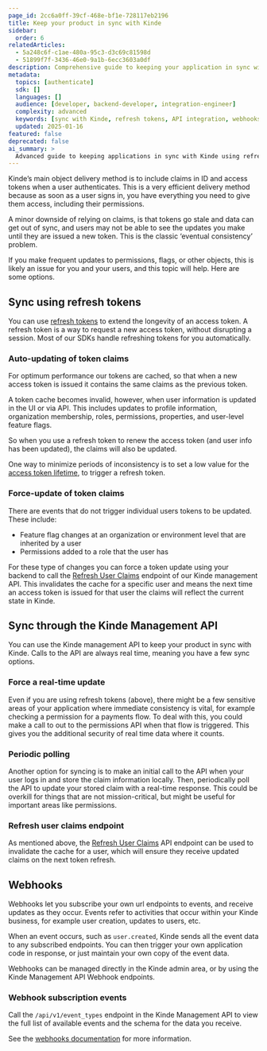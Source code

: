 ```yaml
---
page_id: 2cc6a0ff-39cf-468e-bf1e-728117eb2196
title: Keep your product in sync with Kinde
sidebar:
  order: 6
relatedArticles:
  - 5a248c6f-c1ae-480a-95c3-d3c69c81598d
  - 51899f7f-3436-46e0-9a1b-6ecc3603a0df
description: Comprehensive guide to keeping your application in sync with Kinde using refresh tokens, API calls, and webhooks for real-time data consistency.
metadata:
  topics: [authenticate]
  sdk: []
  languages: []
  audience: [developer, backend-developer, integration-engineer]
  complexity: advanced
  keywords: [sync with Kinde, refresh tokens, API integration, webhooks, token claims, real-time sync]
  updated: 2025-01-16
featured: false
deprecated: false
ai_summary: >
  Advanced guide to keeping applications in sync with Kinde using refresh tokens, API integration, and webhooks for data consistency.
---
```


Kinde’s main object delivery method is to include claims in ID and access tokens when a user authenticates. This is a very efficient delivery method because as soon as a user signs in, you have everything you need to give them access, including their permissions.

A minor downside of relying on claims, is that tokens go stale and data can get out of sync, and users may not be able to see the updates you make until they are issued a new token. This is the classic ‘eventual consistency’ problem.

If you make frequent updates to permissions, flags, or other objects, this is likely an issue for you and your users, and this topic will help. Here are some options.

## Sync using refresh tokens

You can use [refresh tokens](/build/tokens/refresh-tokens/) to extend the longevity of an access token. A refresh token is a way to request a new access token, without disrupting a session. Most of our SDKs handle refreshing tokens for you automatically.

### Auto-updating of token claims

For optimum performance our tokens are cached, so that when a new access token is issued it contains the same claims as the previous token.

A token cache becomes invalid, however, when user information is updated in the UI or via API. This includes updates to profile information, organization membership, roles, permissions, properties, and user-level feature flags.

So when you use a refresh token to renew the access token (and user info has been updated), the claims will also be updated.

One way to minimize periods of inconsistency is to set a low value for the [access token lifetime](/build/tokens/configure-tokens/), to trigger a refresh token.

### Force-update of token claims

There are events that do not trigger individual users tokens to be updated. These include:

- Feature flag changes at an organization or environment level that are inherited by a user
- Permissions added to a role that the user has

For these type of changes you can force a token update using your backend to call the [Refresh User Claims](/kinde-apis/management#tag/users/post/api/v1/users/{user_id}/refresh_claims) endpoint of our Kinde management API. This invalidates the cache for a specific user and means the next time an access token is issued for that user the claims will reflect the current state in Kinde.

## Sync through the Kinde Management API

You can use the Kinde management API to keep your product in sync with Kinde. Calls to the API are always real time, meaning you have a few sync options.

### Force a real-time update

Even if you are using refresh tokens (above), there might be a few sensitive areas of your application where immediate consistency is vital, for example checking a permission for a payments flow. To deal with this, you could make a call to out to the permissions API when that flow is triggered. This gives you the additional security of real time data where it counts.

### Periodic polling

Another option for syncing is to make an initial call to the API when your user logs in and store the claim information locally. Then, periodically poll the API to update your stored claim with a real-time response. This could be overkill for things that are not mission-critical, but might be useful for important areas like permissions.

### Refresh user claims endpoint

As mentioned above, the [Refresh User Claims](/kinde-apis/management#tag/users/post/api/v1/users/{user_id}/refresh_claims) API endpoint can be used to invalidate the cache for a user, which will ensure they receive updated claims on the next token refresh.

## Webhooks

Webhooks let you subscribe your own url endpoints to events, and receive updates as they occur. Events refer to activities that occur within your Kinde business, for example user creation, updates to users, etc.

When an event occurs, such as `user.created`, Kinde sends all the event data to any subscribed endpoints. You can then trigger your own application code in response, or just maintain your own copy of the event data.

Webhooks can be managed directly in the Kinde admin area, or by using the Kinde Management API Webhook endpoints.

### Webhook subscription events

Call the `/api/v1/event_types` endpoint in the Kinde Management API to view the full list of available events and the schema for the data you receive.

See the [webhooks documentation](/integrate/webhooks/about-webhooks/) for more information.
